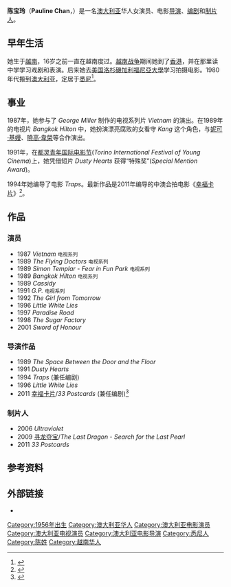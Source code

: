 {{Infobox person
| image = Pauline Chan (6297911407) (cropped).jpg
| imagesize =
| caption = 陈宝玲 (2011)
| name = 陳寶玲<br><small>{{lang|en|Pauline Chan}}</small>
| birth_date = {{Birth year and age|1956}}
| birth_place = [[越南|越南]]
| occupation = 女演员、[[导演|导演]]、[[编剧|编剧]]和[[制片人|制片人]]
| years_active = 1987–现在
}}

'''陈宝玲'''（'''Pauline Chan'''，{{bd|1956年|}}）是一名[[澳大利亚|澳大利亚]]华人女演员、电影[[导演|导演]]、[[编剧|编剧]]和[[制片人|制片人]]。

== 早年生活 ==
她生于[[越南|越南]]，16岁之前一直在越南度过。[[越南战争|越南战争]]期间她到了[[香港|香港]]，并在那里读中学学习戏剧和表演。后来她去[[美国|美国]][[洛杉磯加利福尼亞大學|洛杉磯加利福尼亞大學]]学习拍摄电影。1980年代搬到[[澳大利亚|澳大利亚]]，定居于[[悉尼|悉尼]]<ref>{{Cite web |url=http://www.austlit.edu.au/run?ex=ShowAgent&agentId=A0Qr |title=存档副本 |accessdate=2011-09-17 |archive-date=2011-06-04 |archive-url=https://web.archive.org/web/20110604230419/http://www.austlit.edu.au/run?ex=ShowAgent&agentId=A0Qr |dead-url=no }}</ref>。

== 事业 ==
1987年，她参与了 ''George Miller'' 制作的电视系列片 ''Vietnam'' 的演出。在1989年的电视片 ''Bangkok Hilton'' 中，她扮演漂亮腐败的女看守 ''Kang'' 这个角色，与[[妮可·基嫚|妮可·基嫚]]、[[曉高·韋榮|曉高·韋榮]]等合作演出。

1991年，在[[都灵青年国际电影节|都灵青年国际电影节]](''Torino International Festival of Young Cinema'')上，她凭借短片 ''Dusty Hearts'' 获得“特殊奖”(''Special Mention Award'')。

1994年她编导了电影 ''Traps''。最新作品是2011年编导的中澳合拍电影《[[幸福卡片|幸福卡片]]》<ref>{{cite web |url=http://interview.entgroup.cn/0111334.shtml |language= |title=《幸福卡片》导演陈宝玲：中澳合拍片新探索 |publisher=艺恩咨询 |date=2011-09-01 |accessdate= |archive-url=https://web.archive.org/web/20110927075257/http://interview.entgroup.cn/0111334.shtml |archive-date=2011-09-27 |dead-url=yes }}</ref>。

== 作品 ==
=== 演员 ===
*1987 ''Vietnam'' <small> 电视系列 </small>
*1989 ''The Flying Doctors'' <small> 电视系列 </small>
*1989 ''Simon Templar - Fear in Fun Park'' <small> 电视系列 </small>
*1989 ''Bangkok Hilton'' <small> 电视系列 </small>
*1989 ''Cassidy''
*1991 ''G.P.'' <small> 电视系列 </small>
*1992 ''The Girl from Tomorrow''
*1996 ''Little White Lies''
*1997 ''Paradise Road''
*1998 ''The Sugar Factory''
*2001 ''Sword of Honour''

=== 导演作品 ===
*1989 ''The Space Between the Door and the Floor''
*1991 ''Dusty Hearts''
*1994 ''Traps'' (兼任编剧)
*1996 ''Little White Lies'' 
*2011 [[幸福卡片|幸福卡片]]/''33 Postcards'' (兼任编剧)<ref>{{cite web |url=http://movie.now.com/home/movie?id=33Postcards |title=存档副本 |accessdate=2011年12月11日 |deadurl=yes |archiveurl=https://web.archive.org/web/20111214004147/http://movie.now.com/home/movie?id=33Postcards |archivedate=2011年12月14日 |df= }}</ref>

=== 制片人 ===
*2006 ''Ultraviolet''
*2009 [[寻龙夺宝|寻龙夺宝]]/''The Last Dragon - Search for the Last Pearl''
*2011 ''33 Postcards''

== 参考资料 ==
<references />

== 外部链接 ==
* {{IMDB|1298625}}

{{DEFAULTSORT:Chan, Pauline}}
[[Category:1956年出生|Category:1956年出生]]
[[Category:澳大利亚华人|Category:澳大利亚华人]]
[[Category:澳大利亚电影演员|Category:澳大利亚电影演员]]
[[Category:澳大利亚电视演员|Category:澳大利亚电视演员]]
[[Category:澳大利亚电影导演|Category:澳大利亚电影导演]]
[[Category:悉尼人|Category:悉尼人]]
[[Category:陈姓|Category:陈姓]]
[[Category:越南华人|Category:越南华人]]